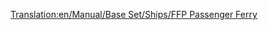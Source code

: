 [[Translation:en/Manual/Base Set/Ships/FFP Passenger Ferry]]

{{nl/Manual/Base Set/Ships/Schepen|Naam=FFP Passenger Ferry
|Afbeelding=[[File:en/Manual/Base Set/Ships/Ferry.png|FFP Passenger Ferry]]
|Kosten=£21,325 ($42,650)
|Snelheid=64 km/h (40 mph)
|Onderhoudskosten=£1,312 ($2,624)
|Ontworpen=1971
|Levensduur=30
|Capaciteit=130 Passengers
|Omschrijving=De FFP veerboot is een trage passagiersveerboot ontworpen voor verbindingen tussen 2 havens over een lange haven. De boot is 2 keer zo in vergelijking met zijn MPS broertje, heeft een hogere capaciteit, hogere aanschafkosten, maar heeft goedkopere onderhoudskosten. Nadeel is dat de boot pas na een lange tijd in het spel aanwezig is, als het spel gestart is in 1920 of 1950.
|Real-life=Fictief
}}